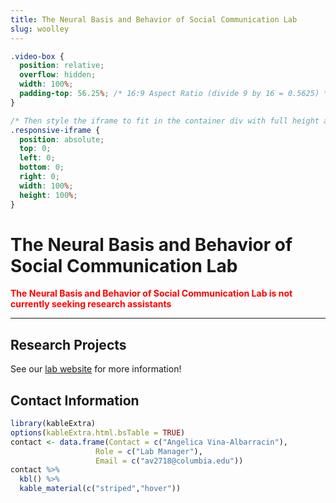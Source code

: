 ```yaml
---
title: The Neural Basis and Behavior of Social Communication Lab
slug: woolley
---
```


```css
.video-box {
  position: relative;
  overflow: hidden;
  width: 100%;
  padding-top: 56.25%; /* 16:9 Aspect Ratio (divide 9 by 16 = 0.5625) */
}

/* Then style the iframe to fit in the container div with full height and width */
.responsive-iframe {
  position: absolute;
  top: 0;
  left: 0;
  bottom: 0;
  right: 0;
  width: 100%;
  height: 100%;
}
```

# The Neural Basis and Behavior of Social Communication Lab

<span style="color:red">
**The Neural Basis and Behavior of Social Communication Lab is not currently seeking research assistants**
</span>

***

## Research Projects

See our [lab website](https://woolleylab.com/) for more information!

## Contact Information


```r
library(kableExtra)
options(kableExtra.html.bsTable = TRUE)
contact <- data.frame(Contact = c("Angelica Vina-Albarracin"),
                   Role = c("Lab Manager"),
                   Email = c("av2718@columbia.edu"))
contact %>%
  kbl() %>%
  kable_material(c("striped","hover"))
                   
                   
```

